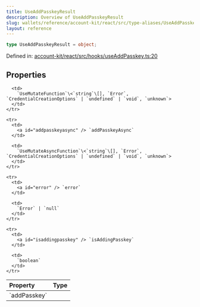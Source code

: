 ```yaml
---
title: UseAddPasskeyResult
description: Overview of UseAddPasskeyResult
slug: wallets/reference/account-kit/react/src/type-aliases/UseAddPasskeyResult
layout: reference
---
```


```ts
type UseAddPasskeyResult = object;
```

Defined in: [account-kit/react/src/hooks/useAddPasskey.ts:20](https://github.com/alchemyplatform/aa-sdk/blob/4987bdd63823427c48ec21401b71fa3cfc2d0675/account-kit/react/src/hooks/useAddPasskey.ts#L20)

## Properties

<table>
  <thead>
    <tr>
      <th align="left">Property</th>
      <th align="left">Type</th>
    </tr>
  </thead>

  <tbody>
    <tr>
      <td>
        <a id="addpasskey" /> `addPasskey`
      </td>

      <td>
        `UseMutateFunction`\<`string`\[], `Error`, `CredentialCreationOptions` | `undefined` | `void`, `unknown`>
      </td>
    </tr>

    <tr>
      <td>
        <a id="addpasskeyasync" /> `addPasskeyAsync`
      </td>

      <td>
        `UseMutateAsyncFunction`\<`string`\[], `Error`, `CredentialCreationOptions` | `undefined` | `void`, `unknown`>
      </td>
    </tr>

    <tr>
      <td>
        <a id="error" /> `error`
      </td>

      <td>
        `Error` | `null`
      </td>
    </tr>

    <tr>
      <td>
        <a id="isaddingpasskey" /> `isAddingPasskey`
      </td>

      <td>
        `boolean`
      </td>
    </tr>

  </tbody>
</table>
